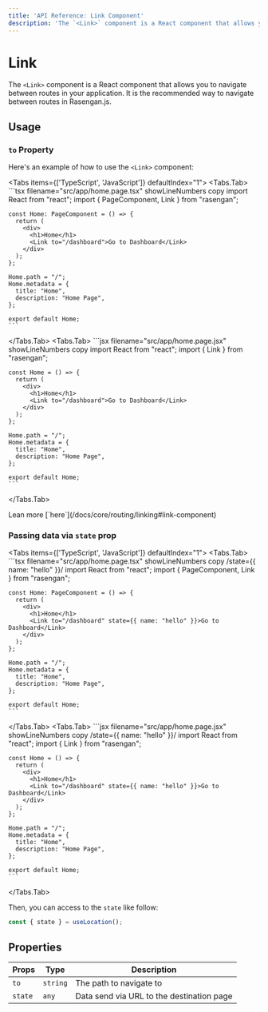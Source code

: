 ```yaml
---
title: 'API Reference: Link Component'
description: 'The `<Link>` component is a React component that allows you to navigate between routes in your application. It is the recommended way to navigate between routes in Rasengan.js.'
---
```



# Link

The `<Link>` component is a React component that allows you to navigate between routes in your application.
It is the recommended way to navigate between routes in Rasengan.js.

## Usage

### `to` Property

Here's an example of how to use the `<Link>` component:

<Tabs items={['TypeScript', 'JavaScript']} defaultIndex="1">
  <Tabs.Tab>
    ```tsx filename="src/app/home.page.tsx" showLineNumbers copy
    import React from "react";
    import { PageComponent, Link } from "rasengan";

    const Home: PageComponent = () => {
      return (
        <div>
          <h1>Home</h1>
          <Link to="/dashboard">Go to Dashboard</Link>
        </div>
      );
    };

    Home.path = "/";
    Home.metadata = {
      title: "Home",
      description: "Home Page",
    };

    export default Home;
    ```
  </Tabs.Tab>
  <Tabs.Tab>
    ```jsx filename="src/app/home.page.jsx" showLineNumbers copy
    import React from "react";
    import { Link } from "rasengan";

    const Home = () => {
      return (
        <div>
          <h1>Home</h1>
          <Link to="/dashboard">Go to Dashboard</Link>
        </div>
      );
    };

    Home.path = "/";
    Home.metadata = {
      title: "Home",
      description: "Home Page",
    };

    export default Home;
    ```

  </Tabs.Tab>
</Tabs>

<AlertBox>
  Lean more [`here`](/docs/core/routing/linking#link-component)
</AlertBox>

### Passing data via `state` prop

<Tabs items={['TypeScript', 'JavaScript']} defaultIndex="1">
  <Tabs.Tab>
    ```tsx filename="src/app/home.page.tsx" showLineNumbers copy /state={{ name: "hello" }}/
    import React from "react";
    import { PageComponent, Link } from "rasengan";

    const Home: PageComponent = () => {
      return (
        <div>
          <h1>Home</h1>
          <Link to="/dashboard" state={{ name: "hello" }}>Go to Dashboard</Link>
        </div>
      );
    };

    Home.path = "/";
    Home.metadata = {
      title: "Home",
      description: "Home Page",
    };

    export default Home;
    ```

  </Tabs.Tab>
  <Tabs.Tab>
    ```jsx filename="src/app/home.page.jsx" showLineNumbers copy /state={{ name: "hello" }}/
    import React from "react";
    import { Link } from "rasengan";

    const Home = () => {
      return (
        <div>
          <h1>Home</h1>
          <Link to="/dashboard" state={{ name: "hello" }}>Go to Dashboard</Link>
        </div>
      );
    };

    Home.path = "/";
    Home.metadata = {
      title: "Home",
      description: "Home Page",
    };

    export default Home;
    ```

  </Tabs.Tab>
</Tabs>

Then, you can access to the `state` like follow:

```jsx showLineNumbers copy /useLocation()/
const { state } = useLocation();
```

## Properties

| Props   | Type     | Description                               |
| ------- | -------- | ----------------------------------------- |
| `to`    | `string` | The path to navigate to                   |
| `state` | `any`    | Data send via URL to the destination page |
